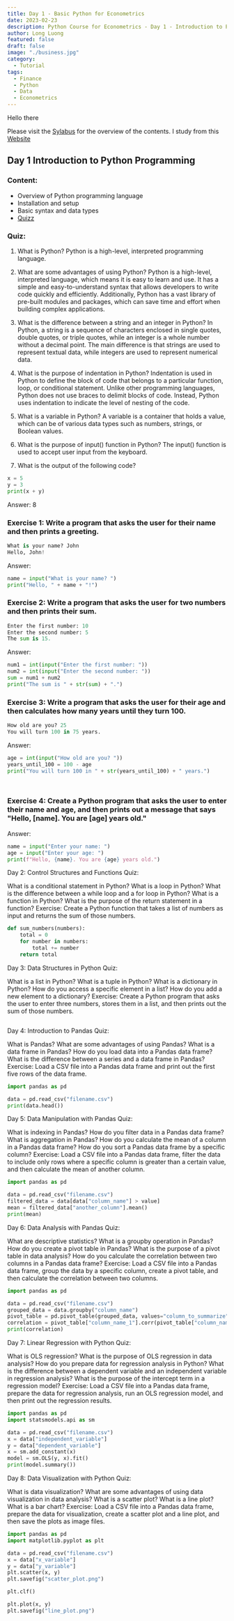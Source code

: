 ```yaml
---
title: Day 1 - Basic Python for Econometrics
date: 2023-02-23
description: Python Course for Econometrics - Day 1 - Introduction to Python Programming
author: Long Luong
featured: false
draft: false
image: "./business.jpg"
category:
  - Tutorial
tags:
  - Finance
  - Python
  - Data
  - Econometrics
---
```


Hello there 

Please visit the [Sylabus](./../20232302-python-course) for the overview of the contents.
I study from this [Website](https://nickymeuleman.netlify.app/blog/table-of-contents#add-css-ids-to-all-headings)
## Day 1 Introduction to Python Programming

### Content:
- Overview of Python programming language
- Installation and setup
- Basic syntax and data types
- [Quizz](#quiz)

### Quiz:

1. What is Python?
Python is a high-level, interpreted programming language.

1. What are some advantages of using Python?
Python is a high-level, interpreted language, which means it is easy to learn and use. It has a simple and easy-to-understand syntax that allows developers to write code quickly and efficiently. Additionally, Python has a vast library of pre-built modules and packages, which can save time and effort when building complex applications.

1. What is the difference between a string and an integer in Python?
In Python, a string is a sequence of characters enclosed in single quotes, double quotes, or triple quotes, while an integer is a whole number without a decimal point. The main difference is that strings are used to represent textual data, while integers are used to represent numerical data.

1. What is the purpose of indentation in Python?
Indentation is used in Python to define the block of code that belongs to a particular function, loop, or conditional statement. Unlike other programming languages, Python does not use braces to delimit blocks of code. Instead, Python uses indentation to indicate the level of nesting of the code.

1. What is a variable in Python?
A variable is a container that holds a value, which can be of various data types such as numbers, strings, or Boolean values.

1. What is the purpose of input() function in Python?
The input() function is used to accept user input from the keyboard.

1. What is the output of the following code?
```python
x = 5
y = 3
print(x + y)
```
Answer: 8

### Exercise 1: Write a program that asks the user for their name and then prints a greeting.
```python
What is your name? John
Hello, John!
```

Answer:
```python
name = input("What is your name? ")
print("Hello, " + name + "!")
```

### Exercise 2: Write a program that asks the user for two numbers and then prints their sum.
```python
Enter the first number: 10
Enter the second number: 5
The sum is 15.
```

Answer:
```python
num1 = int(input("Enter the first number: "))
num2 = int(input("Enter the second number: "))
sum = num1 + num2
print("The sum is " + str(sum) + ".")
```

### Exercise 3: Write a program that asks the user for their age and then calculates how many years until they turn 100.
```python
How old are you? 25
You will turn 100 in 75 years.
```

Answer:
```python
age = int(input("How old are you? "))
years_until_100 = 100 - age
print("You will turn 100 in " + str(years_until_100) + " years.")
```

```python
```

```python
```

### Exercise 4: Create a Python program that asks the user to enter their name and age, and then prints out a message that says "Hello, [name]. You are [age] years old."
Answer:
```Python
name = input("Enter your name: ")
age = input("Enter your age: ")
print(f"Hello, {name}. You are {age} years old.")
```




Day 2: Control Structures and Functions
Quiz:

What is a conditional statement in Python?
What is a loop in Python?
What is the difference between a while loop and a for loop in Python?
What is a function in Python?
What is the purpose of the return statement in a function?
Exercise:
Create a Python function that takes a list of numbers as input and returns the sum of those numbers.
```Python
def sum_numbers(numbers):
    total = 0
    for number in numbers:
        total += number
    return total
```

Day 3: Data Structures in Python
Quiz:

What is a list in Python?
What is a tuple in Python?
What is a dictionary in Python?
How do you access a specific element in a list?
How do you add a new element to a dictionary?
Exercise:
Create a Python program that asks the user to enter three numbers, stores them in a list, and then prints out the sum of those numbers.
```Python

```

Day 4: Introduction to Pandas
Quiz:

What is Pandas?
What are some advantages of using Pandas?
What is a data frame in Pandas?
How do you load data into a Pandas data frame?
What is the difference between a series and a data frame in Pandas?
Exercise:
Load a CSV file into a Pandas data frame and print out the first five rows of the data frame.
```Python
import pandas as pd

data = pd.read_csv("filename.csv")
print(data.head())
```

Day 5: Data Manipulation with Pandas
Quiz:

What is indexing in Pandas?
How do you filter data in a Pandas data frame?
What is aggregation in Pandas?
How do you calculate the mean of a column in a Pandas data frame?
How do you sort a Pandas data frame by a specific column?
Exercise:
Load a CSV file into a Pandas data frame, filter the data to include only rows where a specific column is greater than a certain value, and then calculate the mean of another column.
```Python
import pandas as pd

data = pd.read_csv("filename.csv")
filtered_data = data[data["column_name"] > value]
mean = filtered_data["another_column"].mean()
print(mean)
```

Day 6: Data Analysis with Pandas
Quiz:

What are descriptive statistics?
What is a groupby operation in Pandas?
How do you create a pivot table in Pandas?
What is the purpose of a pivot table in data analysis?
How do you calculate the correlation between two columns in a Pandas data frame?
Exercise:
Load a CSV file into a Pandas data frame, group the data by a specific column, create a pivot table, and then calculate the correlation between two columns.
```Python
import pandas as pd

data = pd.read_csv("filename.csv")
grouped_data = data.groupby("column_name")
pivot_table = pd.pivot_table(grouped_data, values="column_to_summarize", index="row_to_group_by", columns="column_to_create_columns", aggfunc="mean")
correlation = pivot_table["column_name_1"].corr(pivot_table["column_name_2"])
print(correlation)
```

Day 7: Linear Regression with Python
Quiz:

What is OLS regression?
What is the purpose of OLS regression in data analysis?
How do you prepare data for regression analysis in Python?
What is the difference between a dependent variable and an independent variable in regression analysis?
What is the purpose of the intercept term in a regression model?
Exercise:
Load a CSV file into a Pandas data frame, prepare the data for regression analysis, run an OLS regression model, and then print out the regression results.
```Python
import pandas as pd
import statsmodels.api as sm

data = pd.read_csv("filename.csv")
x = data["independent_variable"]
y = data["dependent_variable"]
x = sm.add_constant(x)
model = sm.OLS(y, x).fit()
print(model.summary())
```

Day 8: Data Visualization with Python
Quiz:

What is data visualization?
What are some advantages of using data visualization in data analysis?
What is a scatter plot?
What is a line plot?
What is a bar chart?
Exercise:
Load a CSV file into a Pandas data frame, prepare the data for visualization, create a scatter plot and a line plot, and then save the plots as image files.
```Python
import pandas as pd
import matplotlib.pyplot as plt

data = pd.read_csv("filename.csv")
x = data["x_variable"]
y = data["y_variable"]
plt.scatter(x, y)
plt.savefig("scatter_plot.png")

plt.clf()

plt.plot(x, y)
plt.savefig("line_plot.png")
```